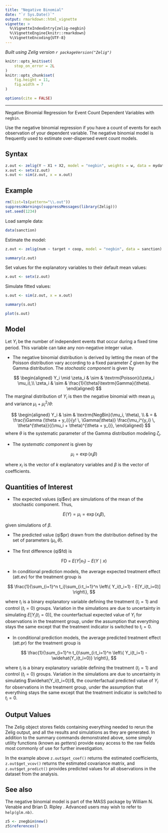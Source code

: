 ```yaml
---
title: "Negative Binomial"
date: "`r Sys.Date()`"
output: rmarkdown::html_vignette
vignette: >
  %\VignetteIndexEntry{zelig-negbin}
  %\VignetteEngine{knitr::rmarkdown}
  %\VignetteEncoding{UTF-8}
---
```


*Built using Zelig version `r packageVersion("Zelig")`*

```r
knitr::opts_knit$set(
    stop_on_error = 2L
)
knitr::opts_chunk$set(
    fig.height = 11,
    fig.width = 7
)

options(cite = FALSE)
```
---



Negative Binomial Regression for Event Count Dependent Variables with `negbin`.

Use the negative binomial regression if you have a count of events for
each observation of your dependent variable. The negative binomial model
is frequently used to estimate over-dispersed event count models.

Syntax
------

```r
z.out <- zelig(Y ~ X1 + X2, model = "negbin", weights = w, data = mydata)
x.out <- setx(z.out)
s.out <- sim(z.out, x = x.out)
```

Example
------

```r
rm(list=ls(pattern="\\.out"))
suppressWarnings(suppressMessages(library(Zelig)))
set.seed(1234)
```

Load sample data:

```r
data(sanction)
```

Estimate the model:

```r
z.out <- zelig(num ~ target + coop, model = "negbin", data = sanction)
```

```r
summary(z.out)
```

Set values for the explanatory variables to their default mean values:

```r
x.out <- setx(z.out)
```

Simulate fitted values:

```r
s.out <- sim(z.out, x = x.out)
```

```r
summary(s.out)
```

```r
plot(s.out)
```

Model
------

Let $Y_i$ be the number of independent events that occur during a
fixed time period. This variable can take any non-negative integer
value.

-  The negative binomial distribution is derived by letting the mean of
   the Poisson distribution vary according to a fixed parameter
   $\zeta$ given by the Gamma distribution. The *stochastic
   component* is given by


$$
    \begin{aligned}
        Y_i \mid \zeta_i & \sim & \textrm{Poisson}(\zeta_i \mu_i),\\
           \zeta_i & \sim & \frac{1}{\theta}\textrm{Gamma}(\theta).
         \end{aligned}
$$
   The marginal distribution of $Y_i$ is then the negative
   binomial with mean $\mu_i$ and variance
   $\mu_i + \mu_i^2/\theta$:


$$
    \begin{aligned}
        Y_i & \sim & \textrm{NegBin}(\mu_i, \theta), \\
             & = & \frac{\Gamma (\theta + y_i)}{y! \, \Gamma(\theta)}
                   \frac{\mu_i^{y_i} \, \theta^{\theta}}{(\mu_i + \theta)^{\theta + y_i}},
         \end{aligned}
$$
   where $\theta$ is the systematic parameter of the Gamma
   distribution modeling $\zeta_i$.

-  The *systematic component* is given by


$$
    \mu_i = \exp(x_i \beta)
$$

   where $x_i$ is the vector of $k$ explanatory variables
   and $\beta$ is the vector of coefficients.

Quantities of Interest
------

-  The expected values (qi$ev) are simulations of the mean of the
   stochastic component. Thus,


$$
    E(Y) = \mu_i = \exp(x_i
        \beta),
$$

   given simulations of $\beta$.

-  The predicted value (qi$pr) drawn from the distribution defined by
   the set of parameters $(\mu_i, \theta)$.

-  The first difference (qi$fd) is


$$
    \textrm{FD} \; = \; E(Y | x_1) - E(Y \mid x)
$$

-  In conditional prediction models, the average expected treatment
   effect (att.ev) for the treatment group is


$$
    \frac{1}{\sum_{i=1}^n t_i}\sum_{i:t_i=1}^n \left\{ Y_i(t_i=1) -
        E[Y_i(t_i=0)] \right\},
$$

   where $t_i$ is a binary explanatory variable defining the
   treatment ($t_i=1$) and control ($t_i=0$) groups.
   Variation in the simulations are due to uncertainty in simulating
   $E[Y_i(t_i=0)]$, the counterfactual expected value of
   $Y_i$ for observations in the treatment group, under the
   assumption that everything stays the same except that the treatment
   indicator is switched to $t_i=0$.

-  In conditional prediction models, the average predicted treatment
   effect (att.pr) for the treatment group is


$$
    \frac{1}{\sum_{i=1}^n t_i}\sum_{i:t_i=1}^n \left\{ Y_i(t_i=1) -
        \widehat{Y_i(t_i=0)} \right\},
$$

   where $t_i$ is a binary explanatory variable defining the
   treatment ($t_i=1$) and control ($t_i=0$) groups.
   Variation in the simulations are due to uncertainty in simulating
   $\widehat{Y_i(t_i=0)}$, the counterfactual predicted value of
   $Y_i$ for observations in the treatment group, under the
   assumption that everything stays the same except that the treatment
   indicator is switched to $t_i=0$.

Output Values
------

The Zelig object stores fields containing everything needed to
rerun the Zelig output, and all the results and simulations as they are generated.
In addition to the summary commands demonstrated above, some simply utility
functions (known as *getters*) provide easy access to the raw fields most
commonly of use for further investigation.

In the example above `z.out$get_coef()` returns the estimated coefficients, `z.out$get_vcov()` returns the estimated covariance matrix, and `z.out$get_predict()` provides predicted values for all observations in the dataset from the analysis.

See also
------

The negative binomial model is part of the MASS package by William N.
Venable and Brian D. Ripley . Advanced users may wish to refer to
`help(glm.nb)`.

```r
z5 <- znegbin$new()
z5$references()
```

